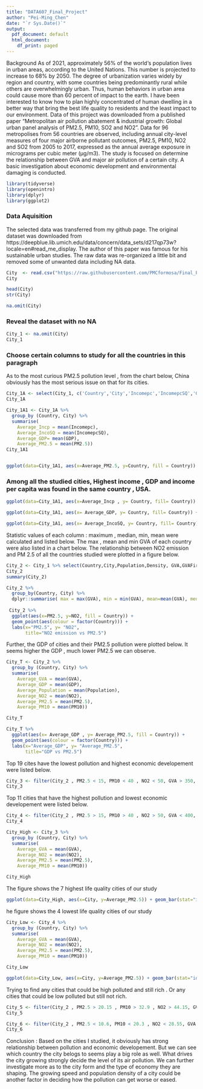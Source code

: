 ```yaml
---
title: "DATA607_Final_Project"
author: "Pei-Ming_Chen"
date: "`r Sys.Date()`"
output: 
  pdf_document: default
  html_document:
    df_print: paged
---
```

Background 
As of 2021, approximately 56% of the world‘s population lives in urban areas, according to the United Nations. This number is projected to increase to 68% by 2050. The degree of urbanization varies widely by region and country, with some countries being predominantly rural while others are overwhelmingly urban. Thus, human behaviors in urban area could cause more than 60 percent of impact to the earth. I have been interested to know how to plan highly concentrated of human dwelling in a better way that bring the best life quality to residents and the least impact to our environment.
Data of this project was downloaded from a published paper "Metropolitan air pollution abatement & industrial growth: Global urban panel analysis of PM2.5, PM10, SO2 and NO2". Data for 96 metropolises from 56 countries are observed, including annual city-level measures of four major airborne pollutant outcomes, PM2.5, PM10, NO2 and SO2 from 2005 to 2017, expressed as the annual average exposure in micrograms per cubic meter (µg/m3). The study is focused on determine the relationship between GVA and major air pollution of a certain city. A basic investigation about economic development and environmental damaging is conducted. 
```r
library(tidyverse)
library(openintro)
library(dplyr)
library(ggplot2)
```

### Data Aquisition
The selected data was transferred from my github page. The original dataset was downloaded from https://deepblue.lib.umich.edu/data/concern/data_sets/d217qp73w?locale=en#read_me_display. The author of this paper was famous for his sustainable urban studies. The raw data was re-organized a little bit and removed some of unwanted data including NA data. 
```r
City  <- read.csv("https://raw.githubusercontent.com/PMCformosa/Final_Project/9bfd657e43d05e4d3b93033fc8e4a31d5d0fba6d/global.metro.data.leffel2021.csv")
City 

head(City)
str(City)

na.omit(City)
```

### Reveal the dataset with no NA 

```r
City_1 <- na.omit(City)
City_1
```
### Choose certain columns to study for all the countries in this paragraph 
As to the most curious PM2.5 pollution level , from the chart below, China obviously has the most serious issue on that for its cities. 
```r
City_1A <- select(City_1, c('Country','City','Incomepc','IncomepcSQ','GDP', 'PM2.5'))
City_1A

City_1A1 <- City_1A %>%
  group_by (Country, City) %>%
  summarise(
    Average_Incp = mean(Incomepc),
    Average_IncoSQ = mean(IncomepcSQ),
    Average_GDP= mean(GDP),
    Average_PM2.5 = mean(PM2.5))
City_1A1


ggplot(data=City_1A1, aes(x=Average_PM2.5, y=Country, fill = Country)) + geom_bar(stat="identity")

```

### Among all the studied cities, Highest income , GDP and income per capita was found in the same country , USA. 
```r
ggplot(data=City_1A1, aes(x=Average_Incp , y= Country, fill= Country)) + geom_bar(stat="identity")

ggplot(data=City_1A1, aes(x= Average_GDP, y= Country, fill= Country)) + geom_bar(stat="identity")

ggplot(data=City_1A1, aes(x= Average_IncoSQ, y= Country, fill= Country)) + geom_bar(stat="identity")

```

Statistic values of each column :  maximum , median, min, mean were calculated and listed below. The max , mean and min GVA of each country were also listed in a chart below. The relationship between NO2 emission and PM 2.5 of all the countries studied were plotted in a figure below. 
```r
City_2 <- City_1 %>% select(Country,City,Population,Density, GVA,GVAFirepc, GDP,NO2,PM10,PM10pc,PM2.5,SO2)
City_2
summary(City_2)

City_2 %>% 
  group_by(Country, City) %>% 
  dplyr::summarise( max = max(GVA), min = min(GVA), mean=mean(GVA), median=median(GVA))
  
 City_2 %>% 
  ggplot(aes(x=PM2.5, y=NO2, fill = Country)) +
  geom_point(aes(colour = factor(Country))) + 
  labs(x="PM2.5", y= "NO2", 
       title="NO2 emission vs PM2.5")
```

Further, the GDP of cities and their PM2.5 pollution were plotted below. It seems higher the GDP , much lower PM2.5 we can observe.  

```r

City_T <- City_2 %>%
  group_by (Country, City) %>%
  summarise(
    Average_GVA = mean(GVA),
    Average_GDP = mean(GDP),
    Average_Population = mean(Population),
    Average_NO2 = mean(NO2),
    Average_PM2.5 = mean(PM2.5),
    Average_PM10 = mean(PM10))

City_T

City_T %>% 
  ggplot(aes(x= Average_GDP , y= Average_PM2.5, fill = Country)) +
  geom_point(aes(colour = factor(Country))) + 
  labs(x="Average_GDP", y= "Average_PM2.5", 
       title="GDP vs PM2.5")
```

Top 19 cites have the lowest pollution and highest economic developement were listed below. 

```r
City_3 <- filter(City_2 , PM2.5 < 15, PM10 < 40 , NO2 < 50, GVA > 350, GDP > 55)
City_3
```

Top 11 cities that have the highest pollution and lowest economic developement were listed below. 
```r
City_4 <- filter(City_2 , PM2.5 > 15, PM10 > 40 , NO2 > 50, GVA < 400, GDP < 70)
City_4
```


```r
City_High <- City_3 %>%
  group_by (Country, City) %>%
  summarise(
    Average_GVA = mean(GVA),
    Average_NO2 = mean(NO2),
    Average_PM2.5 = mean(PM2.5),
    Average_PM10 = mean(PM10))

City_High

```
The figure shows the 7 highest life quality cities of our study
```r
ggplot(data=City_High, aes(x=City, y=Average_PM2.5)) + geom_bar(stat="identity", fill = "brown")
```
he figure shows the 4 lowest life quality cities of our study
```r
City_Low <- City_4 %>%
  group_by (Country, City) %>%
  summarise(
    Average_GVA = mean(GVA),
    Average_NO2 = mean(NO2),
    Average_PM2.5 = mean(PM2.5),
    Average_PM10 = mean(PM10))

City_Low

ggplot(data=City_Low, aes(x=City, y=Average_PM2.5)) + geom_bar(stat="identity", fill = "purple")

```

Trying to find any cities that could be high polluted and still rich . Or any cities that could be low polluted but still not rich. 
```r
City_5 <- filter(City_2 , PM2.5 > 20.15 , PM10 > 32.9 , NO2 > 44.15, GVA > 350, GDP > 160)
City_5

City_6 <- filter(City_2 , PM2.5 < 10.6, PM10 < 20.3 , NO2 < 28.55, GVA < 150, GDP < 160)
City_6

```

Conclusion  : 
Based on the cities I studied, it obviously has strong relationship between pollution and economic developement. But we can see which country the city belogs to seems play a big role as well. What drives the city growing strongly decide the level of its air pollution. We can further investigate more as to the city form and the type of economy they are shaping. The growing speed and population density of a city could be another factor in deciding how the pollution can get worse or eased. 
 

